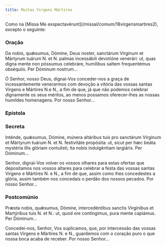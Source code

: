 ```yaml
---
title: Muitas Virgens Mártires
---
```


<aside>
  Como na [Missa Me exspectavérunt](/missal/comum/18virgensmartires2), excepto o
  seguinte:
</aside>


### Oração

<div class="side-by-side not-content">

Da nobis, quǽsumus, Dómine, Deus noster, sanctárum Vírginum et Mártyrum tuárum <span class="text-red-500">N.</span> et <span class="text-red-500">N.</span> palmas incessábili devotióne venerári: ut, quas digna mente non póssumus celebráre, humílibus saltem frequentémus obséquiis. Per Dóminum nostrum...

Ó Senhor, nosso Deus, dignai-Vos conceder-nos a graça de incessantemente venerarmos com devoção a vitória das vossas santas Virgens e Mártires <span class="text-red-500">N.</span>e <span class="text-red-500">N.</span>, a fim de que, já que não podemos celebrar dignamente os seus méritos, ao menos possamos oferecer-lhes as nossas humildes homenagens. Por nosso Senhor...

</div>

### Epístola

<LinkCard
  title="Epístola Virgens Mártires"
  href="/missal/comum/21virgemnaomartir2#epístola"
/>

### Secreta

<div class="side-by-side not-content">

Inténde, quǽsumus, Dómine, múnera altáribus tuis pro sanctárum Vírginum et Mártyrum tuárum <span class="text-red-500">N.</span> et <span class="text-red-500">N.</span> festivitáte propósita: ut, sicut per hæc beáta mystéria illis glóriam contulísti; ita nobis indulgéntiam largiáris. Per Dóminum...

Senhor, dignai-Vos volver os vossos olhares para estas ofertas que depositamos nos vossos altares para celebrar a festa das vossas santas Virgens e Mártires <span class="text-red-500">N.</span> e <span class="text-red-500">N.</span>, a fim de que, assim como lhes concedestes a glória, assim também nos concedais o perdão dos nossos pecados. Por nosso Senhor...

</div>

### Postcomúnio

<div class="side-by-side not-content">

Præsta nobis, quǽsumus, Dómine, intercedéntibus sanctis Virgínibus et Martýribus tuis <span class="text-red-500">N.</span> et <span class="text-red-500">N.</span>: ut, quod ore contíngimus, pura mente capiámus. Per Dóminum...

Concedei-nos, Senhor, Vos suplicamos, que, por intercessão das vossas santas Virgens e Mártires <span class="text-red-500">N.</span> e <span class="text-red-500">N.</span>, guardemos com o coração puro o que nossa boca acaba de receber. Por nosso Senhor...

</div>
